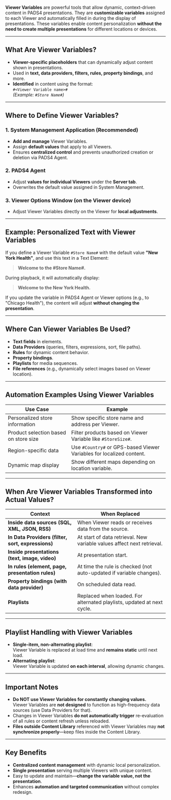 
**Viewer Variables** are powerful tools that allow dynamic, context-driven content in PADS4 presentations. They are **customizable variables** assigned to each Viewer and automatically filled in during the display of presentations. These variables enable content personalization **without the need to create multiple presentations** for different locations or devices.

---

## **What Are Viewer Variables?**

- **Viewer-specific placeholders** that can dynamically adjust content shown in presentations.
- Used in **text, data providers, filters, rules, property bindings**, and more.
- **Identified** in content using the format:  
  `#<Viewer Variable name>#`  
  _(Example: `#Store Name#`)_

---

## **Where to Define Viewer Variables?**

### **1. System Management Application (Recommended)**
- **Add and manage** Viewer Variables.
- Assign **default values** that apply to all Viewers.
- Ensures **centralized control** and prevents unauthorized creation or deletion via PADS4 Agent.

### **2. PADS4 Agent**
- Adjust **values for individual Viewers** under the **Server tab**.
- Overwrites the default value assigned in System Management.

### **3. Viewer Options Window (on the Viewer device)**
- Adjust Viewer Variables directly on the Viewer for **local adjustments**.

---

## **Example: Personalized Text with Viewer Variables**

If you define a Viewer Variable `#Store Name#` with the default value **"New York Health"**, and use this text in a Text Element:

> **Welcome to the #Store Name#.**

During playback, it will automatically display:

> **Welcome to the New York Health.**

If you update the variable in PADS4 Agent or Viewer options (e.g., to "Chicago Health"), the content will adjust **without changing the presentation**.

---

## **Where Can Viewer Variables Be Used?**

- **Text fields** in elements.
- **Data Providers** (queries, filters, expressions, sort, file paths).
- **Rules** for dynamic content behavior.
- **Property bindings**.
- **Playlists** for media sequences.
- **File references** (e.g., dynamically select images based on Viewer location).

---

## **Automation Examples Using Viewer Variables**

| **Use Case**                                | **Example**                                                      |
|---------------------------------------------|------------------------------------------------------------------|
| Personalized store information              | Show specific store name and address per Viewer.                |
| Product selection based on store size       | Filter products based on Viewer Variable like `#StoreSize#`.    |
| Region-specific data                        | Use `#Country#` or GPS-based Viewer Variables for localized content. |
| Dynamic map display                         | Show different maps depending on location variable.             |

---

## **When Are Viewer Variables Transformed into Actual Values?**

| **Context**                                      | **When Replaced**                                                     |
|--------------------------------------------------|----------------------------------------------------------------------|
| **Inside data sources (SQL, XML, JSON, RSS)**    | When Viewer reads or receives data from the source.                  |
| **In Data Providers (filter, sort, expressions)**| At start of data retrieval. New variable values affect next retrieval.|
| **Inside presentations (text, image, video)**    | At presentation start.                                                |
| **In rules (element, page, presentation rules)** | At time the rule is checked (not auto-updated if variable changes).  |
| **Property bindings (with data provider)**       | On scheduled data read.                                                |
| **Playlists**                                   | Replaced when loaded. For alternated playlists, updated at next cycle. |

---

## **Playlist Handling with Viewer Variables**

- **Single-item, non-alternating playlist**:  
  Viewer Variable is replaced at load time and **remains static** until next load.
- **Alternating playlist**:  
  Viewer Variable is updated **on each interval**, allowing dynamic changes.

---

## **Important Notes**

- **Do NOT use Viewer Variables for constantly changing values.**  
  Viewer Variables are **not designed** to function as high-frequency data sources (use Data Providers for that).
- Changes in Viewer Variables **do not automatically trigger** re-evaluation of all rules or content refresh unless reloaded.
- **Files outside Content Library** referenced with Viewer Variables may **not synchronize properly**—keep files inside the Content Library.

---

## **Key Benefits**

- **Centralized content management** with dynamic local personalization.
- **Single presentation** serving multiple Viewers with unique content.
- Easy to update and maintain—**change the variable value, not the presentation**.
- Enhances **automation and targeted communication** without complex redesign.

